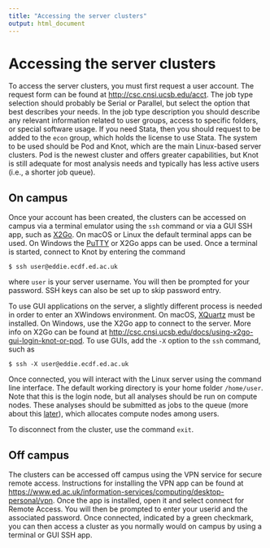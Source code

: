 ```yaml
---
title: "Accessing the server clusters"
output: html_document
---
```


# Accessing the server clusters

To access the server clusters, you must first request a user account. The request form can be found at <http://csc.cnsi.ucsb.edu/acct>. The job type selection should probably be Serial or Parallel, but select the option that best describes your needs. In the job type description you should describe any relevant information related to user groups, access to specific folders, or special software usage. If you need Stata, then you should request to be added to the `econ` group, which holds the license to use Stata. The system to be used should be Pod and Knot, which are the main Linux-based server clusters. Pod is the newest cluster and offers greater capabilities, but Knot is still adequate for most analysis needs and typically has less active users (i.e., a shorter job queue).

## On campus

Once your account has been created, the clusters can be accessed on campus via a terminal emulator using the `ssh` command or via a GUI SSH app, such as [X2Go](https://wiki.x2go.org/doku.php). On macOS or Linux the default terminal apps can be used. On Windows the [PuTTY](https://www.putty.org/) or X2Go apps can be used. Once a terminal is started, connect to Knot by entering the command

```
$ ssh user@eddie.ecdf.ed.ac.uk
```

where `user` is your server username. You will then be prompted for your password. SSH keys can also be set up to skip password entry.

To use GUI applications on the server, a slightly different process is needed in order to enter an XWindows environment. On macOS, [XQuartz](https://www.xquartz.org/) must be installed. On Windows, use the X2Go app to connect to the server. More info on X2Go can be found at <http://csc.cnsi.ucsb.edu/docs/using-x2go-gui-login-knot-or-pod>. To use GUIs, add the `-X` option to the `ssh` command, such as

```
$ ssh -X user@eddie.ecdf.ed.ac.uk
```

Once connected, you will interact with the Linux server using the command line interface. The default working directory is your home folder `/home/user`. Note that this is the login node, but all analyses should be run on compute nodes. These analyses should be submitted as jobs to the queue (more about this [later](#submitting-jobs)), which allocates compute nodes among users.

To disconnect from the cluster, use the command `exit`.

## Off campus

The clusters can be accessed off campus using the VPN service for secure remote access. Instructions for installing the VPN app can be found at <https://www.ed.ac.uk/information-services/computing/desktop-personal/vpn>. Once the app is installed, open it and select connect for Remote Access. You will then be prompted to enter your userid and the associated password. Once connected, indicated by a green checkmark, you can then access a cluster as you normally would on campus by using a terminal or GUI SSH app.
